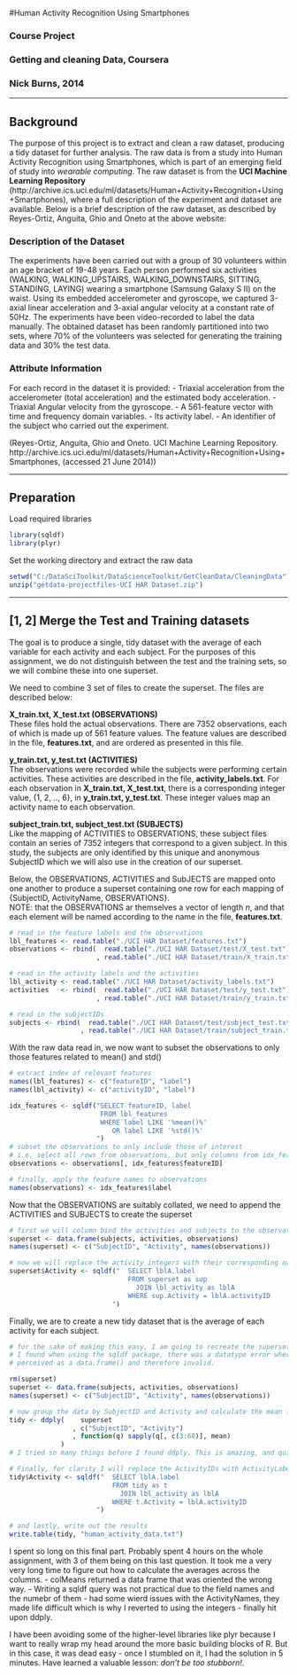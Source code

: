 #Human Activity Recognition Using Smartphones

### Course Project
### Getting and cleaning Data, Coursera
### Nick Burns, 2014

-------------------------------------------------------------------------------

## Background

The purpose of this project is to extract and clean a raw dataset, producing
a tidy dataset for further analysis. The raw data is from a study into Human
Activity Recognition using Smartphones, which is part of an emerging field of
study into *wearable computing*. The raw dataset is from the **UCI Machine 
Learning Repository** (http://archive.ics.uci.edu/ml/datasets/Human+Activity+Recognition+Using+Smartphones),
where a full description of the experiment and dataset are available. Below is a 
brief description of the raw dataset, as described by Reyes-Ortiz, Anguita, Ghio and Oneto
at the above website:

### Description of the Dataset
The experiments have been carried out with a group of 30 volunteers within an age bracket of 19-48 years. Each person performed six activities (WALKING, WALKING_UPSTAIRS, WALKING_DOWNSTAIRS, SITTING, STANDING, LAYING) wearing a smartphone (Samsung Galaxy S II) on the waist. Using its embedded accelerometer and gyroscope, we captured 3-axial linear acceleration and 3-axial angular velocity at a constant rate of 50Hz. The experiments have been video-recorded to label the data manually. The obtained dataset has been randomly partitioned into two sets, where 70% of the volunteers was selected for generating the training data and 30% the test data. 

### Attribute Information
For each record in the dataset it is provided: 
- Triaxial acceleration from the accelerometer (total acceleration) and the estimated body acceleration. 
- Triaxial Angular velocity from the gyroscope. 
- A 561-feature vector with time and frequency domain variables. 
- Its activity label. 
- An identifier of the subject who carried out the experiment.

(Reyes-Ortiz, Anguita, Ghio and Oneto. UCI Machine Learning Repository. http://archive.ics.uci.edu/ml/datasets/Human+Activity+Recognition+Using+Smartphones, (accessed 21 June 2014))

-------------------------------------------------------------------------------

## Preparation

Load required libraries
```r
library(sqldf)
library(plyr)
```

Set the working directory and extract the raw data
```r
setwd("C:/DataSciToolkit/DataScienceToolkit/GetCleanData/CleaningData")
unzip("getdata-projectfiles-UCI HAR Dataset.zip")
```

-------------------------------------------------------------------------------

## [1, 2] Merge the Test and Training datasets

The goal is to produce a single, tidy dataset with the average of each variable for each activity and each subject.
For the purposes of this assignment, we do not distinguish between the test and the training sets, so we will
combine these into one superset.

We need to combine 3 set of files to create the superset. The files are described below:

**X_train.txt, X_test.txt  (OBSERVATIONS) **  
These files hold the actual observations. There are 7352 observations, each of which is made up of 561 feature values.
The feature values are described in the file, **features.txt**, and are ordered as presented in this file.

**y_train.txt, y_test.txt  (ACTIVITIES)  **    
The observations were recorded while the subjects were performing certain activities. These activities are described
in the file, **activity_labels.txt**. For each observation in **X_train.txt, X_test.txt**, there is a corresponding
integer value, {1, 2, .., 6}, in **y_train.txt, y_test.txt**. These integer values map an activity name to each 
observation.

**subject_train.txt, subject_test.txt  (SUBJECTS)  **  
Like the mapping of ACTIVITIES to OBSERVATIONS, these subject files contain an series of 7352 integers that correspond
to a given subject. In this study, the subjects are only identified by this unique and anonymous SubjectID which we will
also use in the creation of our superset.

Below, the OBSERVATIONS, ACTIVITIES and SubJECTS are mapped onto one another to produce a superset containing one row
for each mapping of {SubjectID, ActivityName, OBSERVATIONS}.  
NOTE: that the OBSERVATIONS ar themselves a vector of length *n*, and that each element will be named according to the name
in the file, **features.txt**.  

```r
# read in the feature labels and the observations
lbl_features <- read.table("./UCI HAR Dataset/features.txt")
observations <- rbind(  read.table("./UCI HAR Dataset/test/X_test.txt")
                      , read.table("./UCI HAR Dataset/train/X_train.txt") )

# read in the activity labels and the activities
lbl_activity <- read.table("./UCI HAR Dataset/activity_labels.txt")
activities   <- rbind(  read.table("./UCI HAR Dataset/test/y_test.txt")
                      , read.table("./UCI HAR Dataset/train/y_train.txt") )

# read in the subjectIDs
subjects <- rbind(  read.table("./UCI HAR Dataset/test/subject_test.txt")
                  , read.table("./UCI HAR Dataset/train/subject_train.txt") )
```

With the raw data read in, we now want to subset the observations to only those features related to mean() and std()
```r
# extract index of relevant features
names(lbl_features) <- c("featureID", "label")
names(lbl_activity) <- c("activityID", "label")

idx_features <- sqldf("SELECT featureID, label
                       FROM lbl_features
                       WHERE label LIKE '%mean()%'
                          OR label LIKE '%std()%'
                      ")
# subset the observations to only include those of interest 
# i.e. select all rows from observations, but only columns from idx_features
observations <- observations[, idx_features$featureID]

# finally, apply the feature names to observations
names(observations) <- idx_features$label
```

Now that the OBSERVATIONS are suitably collated, we need to append the ACTIVITIES and SUBJECTS to create the superset

```r
# first we will column bind the activities and subjects to the observations
superset <- data.frame(subjects, activities, observations)
names(superset) <- c("SubjectID", "Activity", names(observations))

# now we will replace the activity integers with their corresponding names
superset$Activity <- sqldf("  SELECT lblA.label
                              FROM superset as sup
                                JOIN lbl_activity as lblA
                              WHERE sup.Activity = lblA.activityID
                          ")
```

Finally, we are to create a new tidy dataset that is the average of each activity for each subject.

```r
# for the sake of making this easy, I am going to recreate the superset, without the ActivityLabel
# I found when using the sqldf package, there was a datatype error where the Activity column was
# perceived as a data.frame() and therefore invalid.

rm(superset)
superset <- data.frame(subjects, activities, observations)
names(superset) <- c("SubjectID", "Activity", names(observations))

# now group the data by SubjectID and Activity and calculate the mean for all observations
tidy <- ddply(    superset
                , c("SubjectID", "Activity")
                , function(q) sapply(q[, c(3:68)], mean)
             )
# I tried so many things before I found ddply. This is amazing, and quick!

# Finally, for clarity I will replace the ActivityIDs with ActivityLabels once more
tidy$Activity <- sqldf("  SELECT lblA.label
                          FROM tidy as t
                            JOIN lbl_activity as lblA
                          WHERE t.Activity = lblA.activityID
                      ")

# and lastly, write out the results
write.table(tidy, "human_activity_data.txt")

```

I spent so long on this final part. Probably spent 4 hours on the whole assignment, with 3 of them being on this last question. It took me a very very long time to figure out how to calculate the averages across the columns. 
- colMeans returned a data frame that was oriented the wrong way. 
- Writing a sqldf query was not practical due to the field names and the numebr of them
- had some wierd issues with the ActivityNames, they made life difficult which is why I reverted to using the integers
- finally hit upon ddply.

I have been avoiding some of the higher-level libraries like plyr because I want to really wrap my head around the more basic building blocks of R. But in this case, it was dead easy - once I stumbled on it, I had the solution in 5 minutes. Have learned a valuable lesson: *don't be too stubborn!*. 
